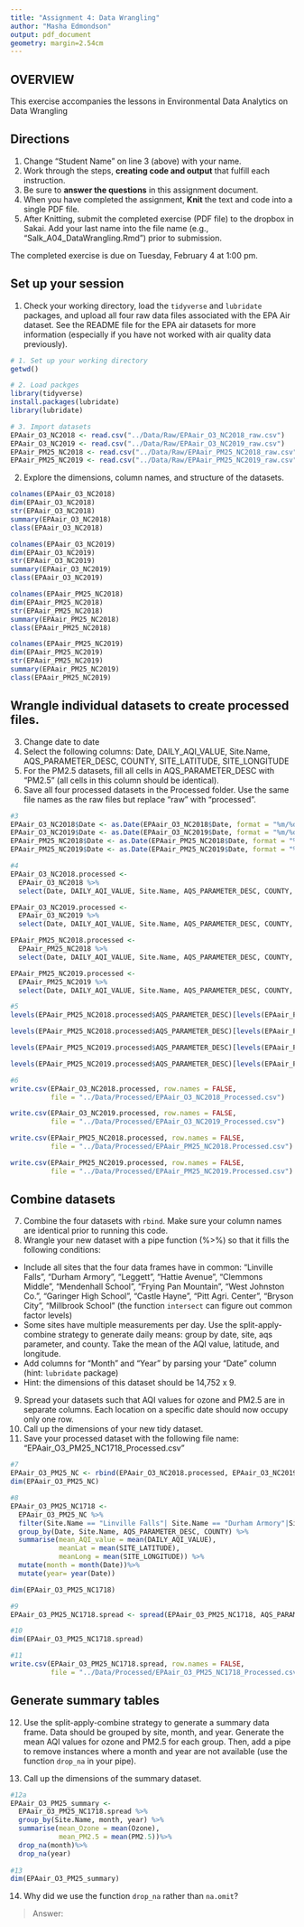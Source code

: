 ```yaml
---
title: "Assignment 4: Data Wrangling"
author: "Masha Edmondson"
output: pdf_document
geometry: margin=2.54cm
---
```


## OVERVIEW

This exercise accompanies the lessons in Environmental Data Analytics on Data Wrangling 

## Directions
1. Change "Student Name" on line 3 (above) with your name.
3. Work through the steps, **creating code and output** that fulfill each instruction.
4. Be sure to **answer the questions** in this assignment document.
6. When you have completed the assignment, **Knit** the text and code into a single PDF file.
8. After Knitting, submit the completed exercise (PDF file) to the dropbox in Sakai. Add your last name into the file name (e.g., "Salk_A04_DataWrangling.Rmd") prior to submission.

The completed exercise is due on Tuesday, February 4 at 1:00 pm.

## Set up your session 
1. Check your working directory, load the `tidyverse` and `lubridate` packages, and upload all four raw data files associated with the EPA Air dataset. See the README file for the EPA air datasets for more information (especially if you have not worked with air quality data previously). 

```r
# 1. Set up your working directory
getwd()

# 2. Load packges
library(tidyverse)
install.packages(lubridate)
library(lubridate)

# 3. Import datasets
EPAair_O3_NC2018 <- read.csv("../Data/Raw/EPAair_O3_NC2018_raw.csv")
EPAair_O3_NC2019 <- read.csv("../Data/Raw/EPAair_O3_NC2019_raw.csv")
EPAair_PM25_NC2018 <- read.csv("../Data/Raw/EPAair_PM25_NC2018_raw.csv")
EPAair_PM25_NC2019 <- read.csv("../Data/Raw/EPAair_PM25_NC2019_raw.csv")
```
2. Explore the dimensions, column names, and structure of the datasets. 

```r
colnames(EPAair_O3_NC2018)
dim(EPAair_O3_NC2018)
str(EPAair_O3_NC2018)
summary(EPAair_O3_NC2018)
class(EPAair_O3_NC2018)

colnames(EPAair_O3_NC2019)
dim(EPAair_O3_NC2019)
str(EPAair_O3_NC2019)
summary(EPAair_O3_NC2019)
class(EPAair_O3_NC2019)

colnames(EPAair_PM25_NC2018)
dim(EPAair_PM25_NC2018)
str(EPAair_PM25_NC2018)
summary(EPAair_PM25_NC2018)
class(EPAair_PM25_NC2018)

colnames(EPAair_PM25_NC2019)
dim(EPAair_PM25_NC2019)
str(EPAair_PM25_NC2019)
summary(EPAair_PM25_NC2019)
class(EPAair_PM25_NC2019)
```

## Wrangle individual datasets to create processed files.
3. Change date to date
4. Select the following columns: Date, DAILY_AQI_VALUE, Site.Name, AQS_PARAMETER_DESC, COUNTY, SITE_LATITUDE, SITE_LONGITUDE
5. For the PM2.5 datasets, fill all cells in AQS_PARAMETER_DESC with "PM2.5" (all cells in this column should be identical).
6. Save all four processed datasets in the Processed folder. Use the same file names as the raw files but replace "raw" with "processed".

```r
#3 
EPAair_O3_NC2018$Date <- as.Date(EPAair_O3_NC2018$Date, format = "%m/%d/%Y")
EPAair_O3_NC2019$Date <- as.Date(EPAair_O3_NC2019$Date, format = "%m/%d/%Y")
EPAair_PM25_NC2018$Date <- as.Date(EPAair_PM25_NC2018$Date, format = "%m/%d/%Y")
EPAair_PM25_NC2019$Date <- as.Date(EPAair_PM25_NC2019$Date, format = "%m/%d/%Y")

#4
EPAair_O3_NC2018.processed <- 
  EPAair_O3_NC2018 %>%
  select(Date, DAILY_AQI_VALUE, Site.Name, AQS_PARAMETER_DESC, COUNTY, SITE_LATITUDE:SITE_LONGITUDE)

EPAair_O3_NC2019.processed <- 
  EPAair_O3_NC2019 %>%
  select(Date, DAILY_AQI_VALUE, Site.Name, AQS_PARAMETER_DESC, COUNTY, SITE_LATITUDE:SITE_LONGITUDE)

EPAair_PM25_NC2018.processed <- 
  EPAair_PM25_NC2018 %>%
  select(Date, DAILY_AQI_VALUE, Site.Name, AQS_PARAMETER_DESC, COUNTY, SITE_LATITUDE:SITE_LONGITUDE) 

EPAair_PM25_NC2019.processed <- 
  EPAair_PM25_NC2019 %>%
  select(Date, DAILY_AQI_VALUE, Site.Name, AQS_PARAMETER_DESC, COUNTY, SITE_LATITUDE:SITE_LONGITUDE)

#5
levels(EPAair_PM25_NC2018.processed$AQS_PARAMETER_DESC)[levels(EPAair_PM25_NC2018.processed$AQS_PARAMETER_DESC)=="Acceptable PM2.5 AQI & Speciation Mass"]<- "PM2.5"

levels(EPAair_PM25_NC2018.processed$AQS_PARAMETER_DESC)[levels(EPAair_PM25_NC2018.processed$AQS_PARAMETER_DESC)=="PM2.5 - Local Conditions"]<- "PM2.5"

levels(EPAair_PM25_NC2019.processed$AQS_PARAMETER_DESC)[levels(EPAair_PM25_NC2019.processed$AQS_PARAMETER_DESC)=="Acceptable PM2.5 AQI & Speciation Mass"]<- "PM2.5"

levels(EPAair_PM25_NC2019.processed$AQS_PARAMETER_DESC)[levels(EPAair_PM25_NC2019.processed$AQS_PARAMETER_DESC)=="PM2.5 - Local Conditions"]<- "PM2.5"

#6
write.csv(EPAair_O3_NC2018.processed, row.names = FALSE, 
          file = "../Data/Processed/EPAair_O3_NC2018_Processed.csv")

write.csv(EPAair_O3_NC2019.processed, row.names = FALSE, 
          file = "../Data/Processed/EPAair_O3_NC2019_Processed.csv")

write.csv(EPAair_PM25_NC2018.processed, row.names = FALSE, 
          file = "../Data/Processed/EPAair_PM25_NC2018.Processed.csv")

write.csv(EPAair_PM25_NC2019.processed, row.names = FALSE, 
          file = "../Data/Processed/EPAair_PM25_NC2019.Processed.csv")
```


## Combine datasets
7. Combine the four datasets with `rbind`. Make sure your column names are identical prior to running this code. 
8. Wrangle your new dataset with a pipe function (%>%) so that it fills the following conditions: 

* Include all sites that the four data frames have in common: "Linville Falls", "Durham Armory", "Leggett", "Hattie Avenue", "Clemmons Middle", "Mendenhall School", "Frying Pan Mountain", "West Johnston Co.", "Garinger High School", "Castle Hayne", "Pitt Agri. Center", "Bryson City", "Millbrook School" (the function `intersect` can figure out common factor levels)
* Some sites have multiple measurements per day. Use the split-apply-combine strategy to generate daily means: group by date, site, aqs parameter, and county. Take the mean of the AQI value, latitude, and longitude.
* Add columns for "Month" and "Year" by parsing your "Date" column (hint: `lubridate` package)
* Hint: the dimensions of this dataset should be 14,752 x 9.

9. Spread your datasets such that AQI values for ozone and PM2.5 are in separate columns. Each location on a specific date should now occupy only one row.
10. Call up the dimensions of your new tidy dataset.
11. Save your processed dataset with the following file name: "EPAair_O3_PM25_NC1718_Processed.csv"

```r
#7
EPAair_O3_PM25_NC <- rbind(EPAair_O3_NC2018.processed, EPAair_O3_NC2019.processed, EPAair_PM25_NC2018.processed, EPAair_PM25_NC2019.processed)
dim(EPAair_O3_PM25_NC)

#8
EPAair_O3_PM25_NC1718 <- 
  EPAair_O3_PM25_NC %>%
  filter(Site.Name == "Linville Falls"| Site.Name == "Durham Armory"|Site.Name =="Leggett"| Site.Name == "Hattie Avenue"| Site.Name == "Clemmons Middle" | Site.Name == "Mendenhall School" | Site.Name == "Frying Pan Mountain"| Site.Name == "West Johnston Co."| Site.Name ==  "Garinger High School"| Site.Name ==  "Castle Hayne"| Site.Name ==  "Pitt Agri. Center"|Site.Name ==  "Bryson City"| Site.Name == "Millbrook School")%>%
  group_by(Date, Site.Name, AQS_PARAMETER_DESC, COUNTY) %>%
  summarise(mean_AQI_value = mean(DAILY_AQI_VALUE), 
            meanLat = mean(SITE_LATITUDE), 
            meanLong = mean(SITE_LONGITUDE)) %>%
  mutate(month = month(Date))%>%
  mutate(year= year(Date))

dim(EPAair_O3_PM25_NC1718)

#9
EPAair_O3_PM25_NC1718.spread <- spread(EPAair_O3_PM25_NC1718, AQS_PARAMETER_DESC, mean_AQI_value)

#10
dim(EPAair_O3_PM25_NC1718.spread)

#11
write.csv(EPAair_O3_PM25_NC1718.spread, row.names = FALSE, 
          file = "../Data/Processed/EPAair_O3_PM25_NC1718_Processed.csv")
```


## Generate summary tables
12. Use the split-apply-combine strategy to generate a summary data frame. Data should be grouped by site, month, and year. Generate the mean AQI values for ozone and PM2.5 for each group. Then, add a pipe to remove instances where a month and year are not available (use the function `drop_na` in your pipe). 

13. Call up the dimensions of the summary dataset.

```r
#12a
EPAair_O3_PM25_summary <- 
  EPAair_O3_PM25_NC1718.spread %>%
  group_by(Site.Name, month, year) %>%
  summarise(mean_Ozone = mean(Ozone), 
            mean_PM2.5 = mean(PM2.5))%>%
  drop_na(month)%>%
  drop_na(year)
  
#13
dim(EPAair_O3_PM25_summary)
```

14. Why did we use the function `drop_na` rather than `na.omit`?

> Answer: 
